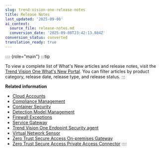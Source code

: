 ```yaml
---
slug: trend-vision-one-release-notes
title: Release Notes
last_updated: '2025-09-08'
ai_context:
  source_file: release-notes.md
  conversion_date: '2025-09-08T23:42:13.884Z'
conversion_status: converted
translation_ready: true
---
```


:::: {role="main"}
:::tip

To view a complete list of What's New articles and release notes, visit the [Trend Vision One What's New Portal](https://docs.trendmicro.com/en-us/documentation/trend-vision-one/trend-vision-one-whats-new/). You can filter articles by product category, release date, release type, and release status.
:::

**Related information**

- [Cloud Accounts](cloud-accounts-notes.mdx)
- [Compliance Management](compliance-mgmt-release-notes.mdx)
- [Container Security](container-security-release-notes.mdx)
- [Detection Model Management](detection-model-release-notes.mdx)
- [Firewall Exceptions](firewall-exceptions-release-notes.mdx)
- [Service Gateway](service-gateway.mdx)
- [Trend Vision One Endpoint Security agent](endpoint-security-agent-releases.mdx)
- [Virtual Network Sensor](virtual-network-sensor-releasenotes.mdx)
- [Zero Trust Secure Access On-premises Gateway](ztsa-premises-gateway.mdx)
- [Zero Trust Secure Access Private Access Connector](ztsa-pa-connector.mdx)
::::
